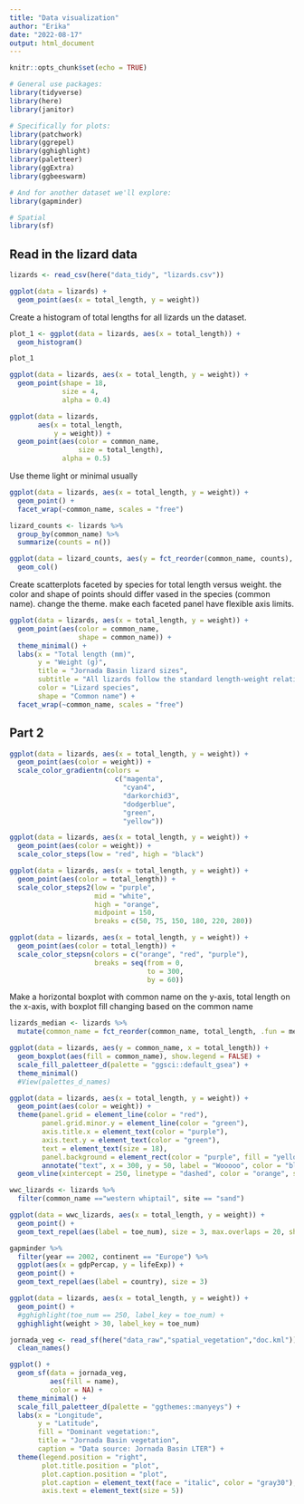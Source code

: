 ```yaml
---
title: "Data visualization"
author: "Erika"
date: "2022-08-17"
output: html_document
---
```


```r
knitr::opts_chunk$set(echo = TRUE)

# General use packages:
library(tidyverse)
library(here)
library(janitor)

# Specifically for plots:
library(patchwork)
library(ggrepel)
library(gghighlight)
library(paletteer)
library(ggExtra)
library(ggbeeswarm)

# And for another dataset we'll explore:
library(gapminder)

# Spatial
library(sf)
```

## Read in the lizard data

```r
lizards <- read_csv(here("data_tidy", "lizards.csv"))
```

```r
ggplot(data = lizards) + 
  geom_point(aes(x = total_length, y = weight))
```

Create a histogram of total lengths for all lizards un the dataset.
```r
plot_1 <- ggplot(data = lizards, aes(x = total_length)) +
  geom_histogram()

plot_1
```

```r
ggplot(data = lizards, aes(x = total_length, y = weight)) +
  geom_point(shape = 18,
             size = 4,
             alpha = 0.4)
```

```r
ggplot(data = lizards, 
       aes(x = total_length, 
           y = weight)) +
  geom_point(aes(color = common_name, 
                 size = total_length),
             alpha = 0.5)
```

Use theme light or minimal usually

```r
ggplot(data = lizards, aes(x = total_length, y = weight)) +
  geom_point() +
  facet_wrap(~common_name, scales = "free")
```

```r
lizard_counts <- lizards %>%
  group_by(common_name) %>%
  summarize(counts = n())
```

```r
ggplot(data = lizard_counts, aes(y = fct_reorder(common_name, counts), x = counts)) +
  geom_col()
```

Create scatterplots faceted by species for total length versus weight. the color and shape of points should differ vased in the species (common name). change the theme. make each faceted panel have flexible axis limits.
```r
ggplot(data = lizards, aes(x = total_length, y = weight)) +
  geom_point(aes(color = common_name, 
                 shape = common_name)) +
  theme_minimal() +
  labs(x = "Total length (mm)",
       y = "Weight (g)",
       title = "Jornada Basin lizard sizes",
       subtitle = "All lizards follow the standard length-weight relationship, with Western Whiptails being largest",
       color = "Lizard species",
       shape = "Common name") +
  facet_wrap(~common_name, scales = "free")
```

## Part 2

```r
ggplot(data = lizards, aes(x = total_length, y = weight)) +
  geom_point(aes(color = weight)) +
  scale_color_gradientn(colors = 
                          c("magenta", 
                            "cyan4", 
                            "darkorchid3", 
                            "dodgerblue", 
                            "green", 
                            "yellow"))

ggplot(data = lizards, aes(x = total_length, y = weight)) +
  geom_point(aes(color = weight)) +
  scale_color_steps(low = "red", high = "black")

ggplot(data = lizards, aes(x = total_length, y = weight)) +
  geom_point(aes(color = total_length)) +
  scale_color_steps2(low = "purple", 
                     mid = "white", 
                     high = "orange",
                     midpoint = 150,
                     breaks = c(50, 75, 150, 180, 220, 280))

ggplot(data = lizards, aes(x = total_length, y = weight)) +
  geom_point(aes(color = total_length)) +
  scale_color_stepsn(colors = c("orange", "red", "purple"),
                     breaks = seq(from = 0,
                                  to = 300,
                                  by = 60))
```

Make a horizontal boxplot with common name on the y-axis, total length on the x-axis, with boxplot fill changing based on the common name

```r
lizards_median <- lizards %>%
  mutate(common_name = fct_reorder(common_name, total_length, .fun = median))

ggplot(data = lizards, aes(y = common_name, x = total_length)) +
  geom_boxplot(aes(fill = common_name), show.legend = FALSE) +
  scale_fill_paletteer_d(palette = "ggsci::default_gsea") +
  theme_minimal()
  #View(palettes_d_names)
```

```r
ggplot(data = lizards, aes(x = total_length, y = weight)) +
  geom_point(aes(color = weight)) +
  theme(panel.grid = element_line(color = "red"),
        panel.grid.minor.y = element_line(color = "green"),
        axis.title.x = element_text(color = "purple"),
        axis.text.y = element_text(color = "green"),
        text = element_text(size = 18),
        panel.background = element_rect(color = "purple", fill = "yellow")) +
        annotate("text", x = 300, y = 50, label = "Wooooo", color = "blue") + 
  geom_vline(xintercept = 250, linetype = "dashed", color = "orange", size = 4) #.major.x
```

```r
wwc_lizards <- lizards %>% 
  filter(common_name =="western whiptail", site == "sand")

ggplot(data = wwc_lizards, aes(x = total_length, y = weight)) +
  geom_point() +
  geom_text_repel(aes(label = toe_num), size = 3, max.overlaps = 20, show.legend = FALSE) 
```

```r
gapminder %>%
  filter(year == 2002, continent == "Europe") %>% 
  ggplot(aes(x = gdpPercap, y = lifeExp)) +
  geom_point() + 
  geom_text_repel(aes(label = country), size = 3)
```

```r
ggplot(data = lizards, aes(x = total_length, y = weight)) +
  geom_point() +
  #gghighlight(toe_num == 250, label_key = toe_num) +
  gghighlight(weight > 30, label_key = toe_num)
```

```r
jornada_veg <- read_sf(here("data_raw","spatial_vegetation","doc.kml")) %>% dplyr::select(Name) %>% 
  clean_names()

ggplot() +
  geom_sf(data = jornada_veg, 
          aes(fill = name),
          color = NA) +
  theme_minimal() +
  scale_fill_paletteer_d(palette = "ggthemes::manyeys") +
  labs(x = "Longitude",
       y = "Latitude",
       fill = "Dominant vegetation:",
       title = "Jornada Basin vegetation",
       caption = "Data source: Jornada Basin LTER") +
  theme(legend.position = "right",
        plot.title.position = "plot",
        plot.caption.position = "plot",
        plot.caption = element_text(face = "italic", color = "gray30"),
        axis.text = element_text(size = 5))
```

